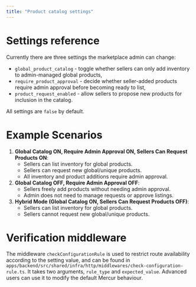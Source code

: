 ```yaml
---
title: "Product catalog settings"
---
```


# Settings reference

Currently there are three settings the marketplace admin can change:

- `global_product_catalog` - toggle whether sellers can only add inventory to admin-managed global products,
- `require_product_approval` - decide whether seller-added products require admin approval before becoming ready to list,
- `product_request_enabled` - allow sellers to propose new products for inclusion in the catalog.

All settings are `false` by default.

# Example Scenarios

1. **Global Catalog ON, Require Admin Approval ON, Sellers Can Request Products ON**:
   - Sellers can list inventory for global products.
   - Sellers can request new global/unique products.
   - All inventory and product additions require admin approval.
2. **Global Catalog OFF, Require Admin Approval OFF**:
   - Sellers freely add products without needing admin approval.
   - Admin does not need to manage requests or approve listings.
3. **Hybrid Mode (Global Catalog ON, Sellers Can Request Products OFF)**:
   - Sellers can list inventory for global products.
   - Sellers cannot request new global/unique products.

# Verification middleware

The middleware `checkConfigurationRule` is used to restrict route availability according to the setting value, and can be found in `apps/backend/src/shared/infra/http/middlewares/check-configuration-rule.ts`. It takes two arguments, `rule_type` and `expected_value`.
Advanced users can use it to modify the default Mercur behaviour.
